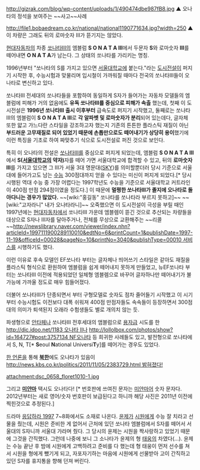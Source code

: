 http://gizrak.com/blog/wp-content/uploads/1/490474dbe987fB8.jpg ▲ 오나타의 정석을 보여주는 ~~사고~~사례

http://file1.bobaedream.co.kr/national/national1190771634.jpg?width=250 ▲ 이 차량은 그래도 뒤의 로마숫자 Ⅲ가 뜯기지는 않았다.

[[현대자동차]]의 차종 [[현대 쏘나타|쏘나타Ⅲ]]의 엠블럼 '''S O N A T A Ⅲ'''에서 두문자 '''S'''와 로마숫자 '''Ⅲ'''를 떼어내면 '''O N A T A'''가 남는다. 그 상태의 쏘나타를 가리키는 명칭.

1996년부터 "쏘나타의 S를 가지고 있으면 [[서울대학교]]에 붙는다."라는 [[도시전설]]이 퍼지기 시작한 후, 수능시험과 맞물리며 입시철이 가까워질 때마다 전국의 쏘나타Ⅲ들이 오나타로 변신하고 있다. 

쏘나타Ⅲ 전세대의 쏘나타들을 포함하여 동일하게 S자가 들어가는 자동차 모델들의 엠블럼에 피해가 거의 없음에도 '''유독 쏘나타Ⅲ를 중심으로 피해가 속출''' 했는데, 첫째 이 도시전설은 '''1996년 쏘나타Ⅲ 출시 이후부터''' 급속도로 퍼지기 시작했고, 둘째로는 쏘나타Ⅲ의 엠블럼이 '''S O N A T A Ⅲ'''로 '''각 알파벳 및 로마숫자가 분리'''되어 있는데다, 글자체 또한 얇고 가느다란 스타일을 강조하고자 했는지 기존의 튼튼한 플라스틱 재질이 아닌 '''부드러운 고무재질로 되어 있었기 때문에 손톱만으로도 떼어내기가 상당히 용이'''했기에 이런 특징을 기초로 하여 짜맞추기 식으로 도시전설로 퍼진 것으로 보인다. 

특히 이 오나타의 전설은 [[현대 쏘나타#s-2.3|쏘나타Ⅲ]]를 중심으로 퍼지게 되었는데, 앰블럼 '''S O N A T A Ⅲ'''에서 '''S([[서울대학교]]의 약자)'''자를 떼어 가면 서울대학교에 합격할 수 있고, 뒤의 '''로마숫자 Ⅲ'''를 가지고 있으면 그 Ⅲ가 서울 3대 명문대([[SKY(대학교)|SKY]])를 의미할뿐더러 당시 기준으로 서울대에 들어가고도 남는 [[대학수학능력시험|수능]] 300점대까지 얻을 수 있다는 미신이 퍼지게 되었다.[* 당시 시행된 역대 수능 중 가장 어렵다는 1997학년도 수능을 기준으로 서울대학교 커트라인이 400점 만점 294점이였을 정도다.] 이 때문에 '''멀쩡한 쏘나타Ⅲ가 졸지에 오나타로 돌아다니는 경우가 많았다.''' ~~[wiki:"홍길동" 쏘나타를 쏘나타라 부르지 못하고]~~ ~~[wiki:"고자라니" 내가 오나타라니]~~ 오죽했으면 이 도시전설이 극성을 부릴 때인 1997년에는 [[현대자동차]]에서 쏘나타Ⅲ 가운데 엠블렘이 뜯긴 것으로 추산되는 차량들을 대상으로 S자나 Ⅲ자를 달아주거나, 전체를 무상으로 교환해주는 ~~리콜~~[[http://newslibrary.naver.com/viewer/index.nhn?articleId=1997111900289110010&edtNo=6&printCount=1&publishDate=1997-11-19&officeId=00028&pageNo=10&printNo=3040&publishType=00010 서비스]]를 시행하기도 했다.

이런 이유로 후속 모델인 EF쏘나타 부터는 글자체나 띄어쓰기 스타일은 같아도 재질을 플라스틱 형식으로 환원하여 엠블럼을 쉽게 떼어내지 못하게 만들었고, 뉴EF쏘나타 부터는 쏘나타Ⅲ 이전에 적용되었던 일체형 엠블렘으로 바꾸어 글자하나만 떼어내기가 불가능에 가까울 정도로 매우 힘들어졌다.

더불어 쏘나타Ⅲ가 단종되면서 부터 구형모델로 숫자도 점차 줄어들기 시작했고 이 시기부터 수능시험도 이전보다 대폭 쉬워져 400점 만점자들도 속속들이 등장하면서 300점대의 의미가 퇴색된지 오래라 수험생들도 별로 개의치 않는 듯.

파생형으로 [[현대 싼타페|안타페]]나 쏘나타Ⅲ 전후세대의 앰블럼으로 [[용자]]급 시도를 한 [[http://dic.idoo.net/1183 오나타 II]]나 [[http://lollolbox.com/photos/show?id=164727#post:3757134 NF오나타]] 등 희귀한 사례들도 있고, 발전형으로 쏘나타에서 S, N, T[* '''S'''eoul '''N'''ational Universi'''T'''y]를 떼어가는 경우도 있었다. 

[[한국방송공사|한 언론]]을 통해 '''[[조선민주주의인민공화국|북한]]'''에도 오나타가 있음이 [[http://news.kbs.co.kr/politics/2011/11/05/2383729.html 밝혀졌다!]]

attachment:dsc_0658_floret1010-1.jpg

그리고 '''[[미얀마]]''' 택시도 오나타다! [* 번호판에 쓰여진 문자는 [[미얀마어]] 숫자 문자다. 2012년부터는 새로 영어/숫자 번호판이 보급된다고 하니까 해당 사진은 2011년 이전에 찍힌것으로 추정된다.]

드라마 [[응답하라 1997]] 7~8화에서도 소재로 나온다. [[응답하라 1997/등장인물#s-1.2|윤제]]가 [[응답하라 1997/등장인물#s-1.1|시원]]에게 수능 잘 치라고 선물을 줬는데, 시원은 준비한 게 없어서 근처에 있던 쏘나타 엠블럼에서 S자를 떼어서 서울대의 S자니까 서울대 가라며 줬다. 그 당시의 윤제는 시원을 짝사랑하고 있었기 때문에 그것을 간직했다. 그런데 나중에 보니 그 소나타가 윤제의 형 [[응답하라 1997/등장인물#s-4.1|태웅]]의 차였다(...). 윤제는 수능 끝난 후 밤에 시원에게 고백하려고 준비를 다 했는데 형 태웅이 먼저 선수를 쳐서 시원을 형에게 뺐기게 되고, 자포자기하는 마음에 시원에게 선물받아 고이 간직하고 있던 S자를 휴지통을 향해 던져 버린다.

